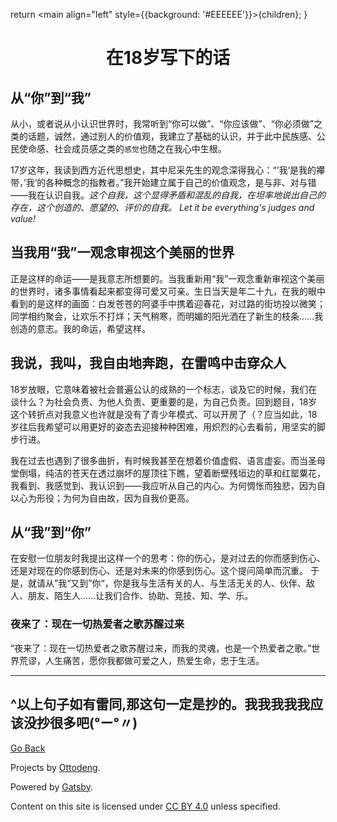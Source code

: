   return <main align="left" style={{background: '#EEEEEE'}}>{children}</main>;
}


<title>诗酒年华、翠竹烟霞</title>

# <div align="center">在18岁写下的话</div>

## 从“你”到“我”
从小，或者说从小认识世界时，我常听到“你可以做”、“你应该做”、“你必须做”之类的话题，诚然，通过别人的价值观，我建立了基础的认识，并于此中民族感、公民使命感、社会成员感之类的`感觉`也随之在我心中生根。

17岁这年，我读到西方近代思想史，其中尼采先生的观念深得我心：“’我‘是我的襻带，’我‘的各种概念的指教者。”我开始建立属于自己的价值观念，是与非、对与错——我在认识自我。*这个自我，这个显得矛盾和混乱的自我，在坦率地说出自己的存在，这个创造的、愿望的、评价的自我。 Let it be everything's judges and value!*


## 当我用“我”一观念审视这个美丽的世界
正是这样的命运——是我意志所想要的。当我重新用“我”一观念重新审视这个美丽的世界时，诸多事情看起来都变得可爱又可亲。生日当天是年二十九，在我的眼中看到的是这样的画面：白发苍苍的阿婆手中携着迎春花，对过路的街坊投以微笑；同学相约聚会，让欢乐不打烊；天气稍寒，而明媚的阳光洒在了新生的枝条……我创造的意志。我的命运，希望这样。

## 我说，我叫，我自由地奔跑，在雷鸣中击穿众人
18岁放眼，它意味着被社会普遍公认的成熟的一个标志，谈及它的时候，我们在谈什么？为社会负责、为他人负责、更重要的是，为自己负责。回到题目，18岁这个转折点对我意义也许就是没有了青少年模式、可以开房了（？应当如此，18岁往后我希望可以用更好的姿态去迎接种种困难，用炽烈的心去看前，用坚实的脚步行进。


我在过去也遇到了很多曲折，有时候我甚至在想着价值虚假、语言虚妄。而当圣母堂倒塌，纯洁的苍天在透过崩坏的屋顶往下瞧，望着断壁残垣边的草和红罂粟花，我看到、我感觉到、我认识到——我应听从自己的内心。为何惆怅而独悲，因为自以心为形役；为何为自由故，因为自我价更高。


## 从“我”到“你”
在安慰一位朋友时我提出这样一个的思考：你的伤心，是对过去的你而感到伤心、还是对现在的你感到伤心、还是对未来的你感到伤心。这个提问简单而沉重。
于是，就请从”我“又到”你“，你是我与生活有关的人、与生活无关的人、伙伴、敌人、朋友、陌生人……让我们合作、协助、竞技、知、学、乐。

### 夜来了：现在一切热爱者之歌苏醒过来
“夜来了：现在一切热爱者之歌苏醒过来，而我的灵魂，也是一个热爱者之歌。”世界荒谬，人生痛苦，愿你我都做可爱之人，热爱生命，忠于生活。

------
^以上句子如有雷同,那这句一定是抄的。我我我我我应该没抄很多吧(°ー°〃)
------

[Go Back](../)

Projects by [Ottodeng](https://ottoqwq.me).

Powered by [Gatsby](https://www.gatsbyjs.com).

Content on this site is licensed under [CC BY 4.0](https://creativecommons.org/licenses/by/4.0/)  unless specified.
